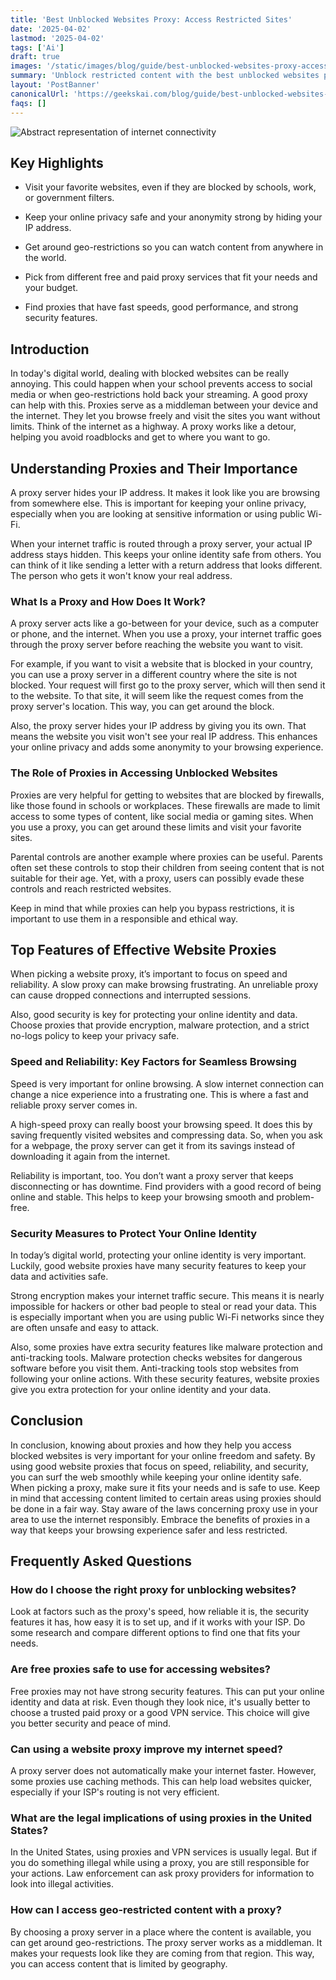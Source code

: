```yaml
---
title: 'Best Unblocked Websites Proxy: Access Restricted Sites'
date: '2025-04-02'
lastmod: '2025-04-02'
tags: ['Ai']
draft: true
images: '/static/images/blog/guide/best-unblocked-websites-proxy-access-restricted-sites.png'
summary: 'Unblock restricted content with the best unblocked websites proxy. Find out how to access blocked sites easily on our blog!'
layout: 'PostBanner'
canonicalUrl: 'https://geekskai.com/blog/guide/best-unblocked-websites-proxy-access-restricted-sites/'
faqs: []
---
```


![Abstract representation of internet connectivity](/static/images/blog/guide/best-unblocked-websites-proxy-access-restricted-sites.png)

## Key Highlights

- Visit your favorite websites, even if they are blocked by schools, work, or government filters.

- Keep your online privacy safe and your anonymity strong by hiding your IP address.

- Get around geo-restrictions so you can watch content from anywhere in the world.

- Pick from different free and paid proxy services that fit your needs and your budget.

- Find proxies that have fast speeds, good performance, and strong security features.

## Introduction

In today's digital world, dealing with blocked websites can be really annoying. This could happen when your school prevents access to social media or when geo-restrictions hold back your streaming. A good proxy can help with this. Proxies serve as a middleman between your device and the internet. They let you browse freely and visit the sites you want without limits. Think of the internet as a highway. A proxy works like a detour, helping you avoid roadblocks and get to where you want to go.

## Understanding Proxies and Their Importance

A proxy server hides your IP address. It makes it look like you are browsing from somewhere else. This is important for keeping your online privacy, especially when you are looking at sensitive information or using public Wi-Fi.

When your internet traffic is routed through a proxy server, your actual IP address stays hidden. This keeps your online identity safe from others. You can think of it like sending a letter with a return address that looks different. The person who gets it won't know your real address.

### What Is a Proxy and How Does It Work?

A proxy server acts like a go-between for your device, such as a computer or phone, and the internet. When you use a proxy, your internet traffic goes through the proxy server before reaching the website you want to visit.

For example, if you want to visit a website that is blocked in your country, you can use a proxy server in a different country where the site is not blocked. Your request will first go to the proxy server, which will then send it to the website. To that site, it will seem like the request comes from the proxy server's location. This way, you can get around the block.

Also, the proxy server hides your IP address by giving you its own. That means the website you visit won't see your real IP address. This enhances your online privacy and adds some anonymity to your browsing experience.

### The Role of Proxies in Accessing Unblocked Websites

Proxies are very helpful for getting to websites that are blocked by firewalls, like those found in schools or workplaces. These firewalls are made to limit access to some types of content, like social media or gaming sites. When you use a proxy, you can get around these limits and visit your favorite sites.

Parental controls are another example where proxies can be useful. Parents often set these controls to stop their children from seeing content that is not suitable for their age. Yet, with a proxy, users can possibly evade these controls and reach restricted websites.

Keep in mind that while proxies can help you bypass restrictions, it is important to use them in a responsible and ethical way.

## Top Features of Effective Website Proxies

When picking a website proxy, it’s important to focus on speed and reliability. A slow proxy can make browsing frustrating. An unreliable proxy can cause dropped connections and interrupted sessions.

Also, good security is key for protecting your online identity and data. Choose proxies that provide encryption, malware protection, and a strict no-logs policy to keep your privacy safe.

### Speed and Reliability: Key Factors for Seamless Browsing

Speed is very important for online browsing. A slow internet connection can change a nice experience into a frustrating one. This is where a fast and reliable proxy server comes in.

A high-speed proxy can really boost your browsing speed. It does this by saving frequently visited websites and compressing data. So, when you ask for a webpage, the proxy server can get it from its savings instead of downloading it again from the internet.

Reliability is important, too. You don’t want a proxy server that keeps disconnecting or has downtime. Find providers with a good record of being online and stable. This helps to keep your browsing smooth and problem-free.

### Security Measures to Protect Your Online Identity

In today’s digital world, protecting your online identity is very important. Luckily, good website proxies have many security features to keep your data and activities safe.

Strong encryption makes your internet traffic secure. This means it is nearly impossible for hackers or other bad people to steal or read your data. This is especially important when you are using public Wi-Fi networks since they are often unsafe and easy to attack.

Also, some proxies have extra security features like malware protection and anti-tracking tools. Malware protection checks websites for dangerous software before you visit them. Anti-tracking tools stop websites from following your online actions. With these security features, website proxies give you extra protection for your online identity and your data.

## Conclusion

In conclusion, knowing about proxies and how they help you access blocked websites is very important for your online freedom and safety. By using good website proxies that focus on speed, reliability, and security, you can surf the web smoothly while keeping your online identity safe. When picking a proxy, make sure it fits your needs and is safe to use. Keep in mind that accessing content limited to certain areas using proxies should be done in a fair way. Stay aware of the laws concerning proxy use in your area to use the internet responsibly. Embrace the benefits of proxies in a way that keeps your browsing experience safer and less restricted.

## Frequently Asked Questions

### How do I choose the right proxy for unblocking websites?

Look at factors such as the proxy's speed, how reliable it is, the security features it has, how easy it is to set up, and if it works with your ISP. Do some research and compare different options to find one that fits your needs.

### Are free proxies safe to use for accessing websites?

Free proxies may not have strong security features. This can put your online identity and data at risk. Even though they look nice, it's usually better to choose a trusted paid proxy or a good VPN service. This choice will give you better security and peace of mind.

### Can using a website proxy improve my internet speed?

A proxy server does not automatically make your internet faster. However, some proxies use caching methods. This can help load websites quicker, especially if your ISP's routing is not very efficient.

### What are the legal implications of using proxies in the United States?

In the United States, using proxies and VPN services is usually legal. But if you do something illegal while using a proxy, you are still responsible for your actions. Law enforcement can ask proxy providers for information to look into illegal activities.

### How can I access geo-restricted content with a proxy?

By choosing a proxy server in a place where the content is available, you can get around geo-restrictions. The proxy server works as a middleman. It makes your requests look like they are coming from that region. This way, you can access content that is limited by geography.
